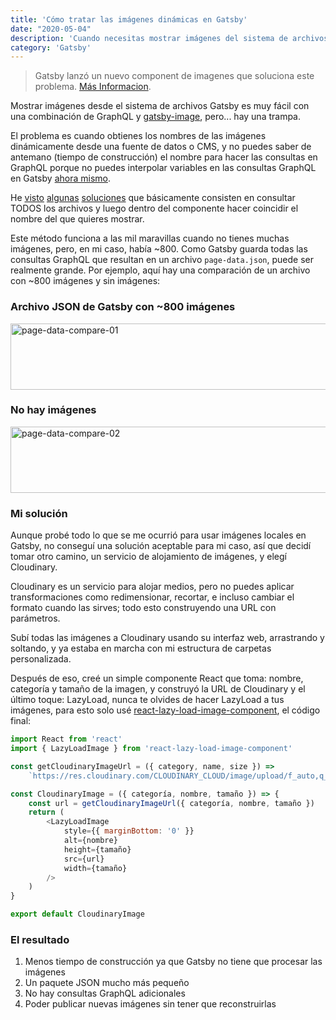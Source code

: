 ```yaml
---
title: 'Cómo tratar las imágenes dinámicas en Gatsby'
date: "2020-05-04"
description: 'Cuando necesitas mostrar imágenes del sistema de archivos de forma dinámica, necesitas ser inteligente, y a veces los archivos del sistema no son suficientes.'
category: 'Gatsby'
---
```


> Gatsby lanzó un nuevo component de imagenes que soluciona este problema. [Más Informacion](https://gatsbyjs.com/docs/how-to/images-and-media/using-gatsby-plugin-image/).

Mostrar imágenes desde el sistema de archivos Gatsby es muy fácil con una combinación de GraphQL y [gatsby-image](https://www.gatsbyjs.org/packages/gatsby-image/), pero... hay una trampa.

El problema es cuando obtienes los nombres de las imágenes dinámicamente desde una fuente de datos o CMS, y no puedes saber de antemano (tiempo de construcción) el nombre para hacer las consultas en GraphQL porque no puedes interpolar variables en las consultas GraphQL en Gatsby [ahora mismo](https://github.com/gatsbyjs/gatsby/issues/5069).

He [visto](https://noahgilmore.com/blog/easy-gatsby-image-components/) [algunas](https://stackoverflow.com/a/56508865) [soluciones](https://codebushi.com/using-gatsby-image/) que básicamente consisten en consultar TODOS los archivos y luego dentro del componente hacer coincidir el nombre del que quieres mostrar.

Este método funciona a las mil maravillas cuando no tienes muchas imágenes, pero, en mi caso, había ~800. Como Gatsby guarda todas las consultas GraphQL que resultan en un archivo `page-data.json`, puede ser realmente grande. Por ejemplo, aquí hay una comparación de un archivo con ~800 imágenes y sin imágenes:

### Archivo JSON de Gatsby con ~800 imágenes
<Image src="/static/images/blog/dynamic-gatsby-images-an-ternative/page-data-compare-01.jpg" alt="page-data-compare-01" width="904" height="106" />

### No hay imágenes
<Image src="/static/images/blog/dynamic-gatsby-images-an-anternative/page-data-compare-02.jpg" alt="page-data-compare-02" width="904" height="106" />

### Mi solución
Aunque probé todo lo que se me ocurrió para usar imágenes locales en Gatsby, no conseguí una solución aceptable para mi caso, así que decidí tomar otro camino, un servicio de alojamiento de imágenes, y elegí Cloudinary.

Cloudinary es un servicio para alojar medios, pero no puedes aplicar transformaciones como redimensionar, recortar, e incluso cambiar el formato cuando las sirves; todo esto construyendo una URL con parámetros.

Subí todas las imágenes a Cloudinary usando su interfaz web, arrastrando y soltando, y ya estaba en marcha con mi estructura de carpetas personalizada.

Después de eso, creé un simple componente React que toma: nombre, categoría y tamaño de la imagen, y construyó la URL de Cloudinary y el último toque: LazyLoad, nunca te olvides de hacer LazyLoad a tus imágenes, para esto solo usé [react-lazy-load-image-component](https://www.npmjs.com/package/react-lazy-load-image-component), el código final:

```javascript
import React from 'react'
import { LazyLoadImage } from 'react-lazy-load-image-component'

const getCloudinaryImageUrl = ({ category, name, size }) =>
    `https://res.cloudinary.com/CLOUDINARY_CLOUD/image/upload/f_auto,q_auto,c_pad,w_${size},h_${size}/lapulpe/${category}/${name}`

const CloudinaryImage = ({ categoría, nombre, tamaño }) => {
    const url = getCloudinaryImageUrl({ categoría, nombre, tamaño })
    return (
        <LazyLoadImage
            style={{ marginBottom: '0' }}
            alt={nombre}
            height={tamaño}
            src={url}
            width={tamaño}
        />
    )
}

export default CloudinaryImage
```

### El resultado

1. Menos tiempo de construcción ya que Gatsby no tiene que procesar las imágenes
2. Un paquete JSON mucho más pequeño
3. No hay consultas GraphQL adicionales
4. Poder publicar nuevas imágenes sin tener que reconstruirlas